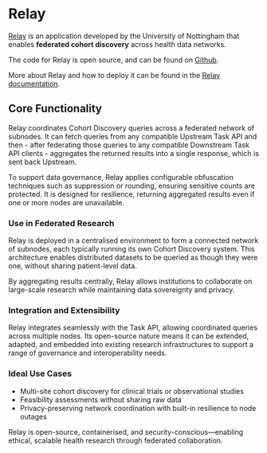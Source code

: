 # Relay

[Relay](https://hutch.health/relay) is an application developed by the University of Nottingham that enables **federated cohort discovery** across health data networks.

The code for Relay is open source, and can be found on [Github](https://github.com/Health-Informatics-UoN/hutch-relay).

More about Relay and how to deploy it can be found in the [Relay documentation](https://hutch.health/relay).

## Core Functionality

Relay coordinates Cohort Discovery queries across a federated network of subnodes. It can fetch queries from any compatible Upstream Task API and then - after federating those queries to any compatible Downstream Task API clients - aggregates the returned results into a single response, which is sent back Upstream.

To support data governance, Relay applies configurable obfuscation techniques such as suppression or rounding, ensuring sensitive counts are protected. It is designed for resilience, returning aggregated results even if one or more nodes are unavailable.

### Use in Federated Research

Relay is deployed in a centralised environment to form a connected network of subnodes, each typically running its own Cohort Discovery system. This architecture enables distributed datasets to be queried as though they were one, without sharing patient-level data.

By aggregating results centrally, Relay allows institutions to collaborate on large-scale research while maintaining data sovereignty and privacy.

### Integration and Extensibility

Relay integrates seamlessly with the Task API, allowing coordinated queries across multiple nodes. Its open-source nature means it can be extended, adapted, and embedded into existing research infrastructures to support a range of governance and interoperability needs.

### Ideal Use Cases

- Multi-site cohort discovery for clinical trials or observational studies
- Feasibility assessments without sharing raw data
- Privacy-preserving network coordination with built-in resilience to node outages

Relay is open-source, containerised, and security-conscious—enabling ethical, scalable health research through federated collaboration.
